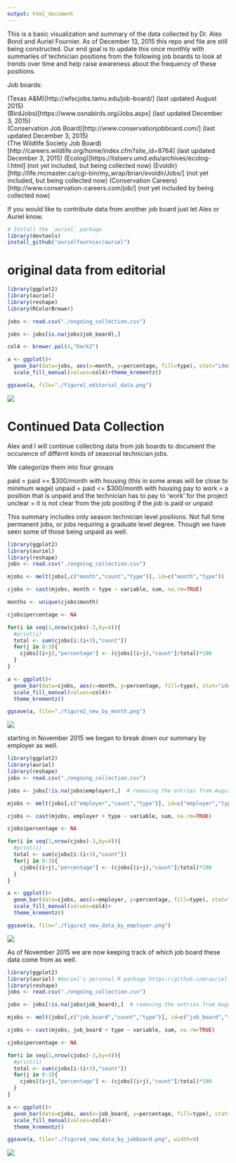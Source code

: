 ---
output: html_document
---

This is a basic visualization and summary of the data collected by Dr. Alex Bond and Auriel Fournier. 
As of December 13, 2015 this repo and file are still being constructed. Our end goal is to update this once monthly with summaries of technician positions from the following job boards to look at trends over time and help raise awareness about the frequency of these positions. 

Job boards:

(Texas A&M)[http://wfscjobs.tamu.edu/job-board/] (last updated August 2015)  
(BirdJobs)[https://www.osnabirds.org/Jobs.aspx] (last updated December 3, 2015)  
(Conservation Job Board)[http://www.conservationjobboard.com/] (last updated December 3, 2015)  
(The Wildlife Society Job Board)[http://careers.wildlife.org/home/index.cfm?site_id=8764] (last updated December 3, 2015)
(Ecolog)[https://listserv.umd.edu/archives/ecolog-l.html] (not yet included, but being collected now)
(Evoldir)[http://life.mcmaster.ca/cgi-bin/my_wrap/brian/evoldir/Jobs/] (not yet included, but being collected now)
(Conservation Careers)[http://www.conservation-careers.com/job/] (not yet included by being collected now)

If you would like to contribute data from another job board just let Alex or Auriel know. 

```{r, results='hide'}
# Install the `auriel` package
library(devtools)
install_github("aurielfournier/auriel")
```

# original data from editorial

```{r, results='hide'}
library(ggplot2)
library(auriel)
library(reshape)
library(RColorBrewer)

jobs <- read.csv("./ongoing_collection.csv")

jobs <- jobs[is.na(jobs$job_board),]

col4 <- brewer.pal(4,"Dark2")

a <- ggplot()+
  geom_bar(data=jobs, aes(x=month, y=percentage, fill=type), stat="identity")+
  scale_fill_manual(values=col4)+theme_krementz()

ggsave(a, file="./figure1_editorial_data.png")
```


![](figure1_editorial_data.png) 

# Continued Data Collection

Alex and I will continue collecting data from job boards to document the occurence of differnt kinds of seasonal technician jobs. 

We categorize them into four groups

paid = paid >= $300/month with housing (this in some areas will be close to minimum wage)
unpaid = paid <= $300/month with housing
pay to work = a position that is unpaid and the technician has to pay to 'work' for the project
unclear = it is not clear from the job positing if the job is paid or unpaid

This summary includes only season technician level positions. Not full time permanent jobs, or jobs requiring a graduate level degree. Though we have seen some of those being unpaid as well. 


```{r, results="hide"}
library(ggplot2)
library(auriel)
library(reshape)
jobs <- read.csv("./ongoing_collection.csv")

mjobs <- melt(jobs[,c("month","count","type")], id=c("month","type"))

cjobs <- cast(mjobs, month + type ~ variable, sum, na.rm=TRUE)

months <- unique(cjobs$month)

cjobs$percentage <- NA

for(i in seq(1,nrow(cjobs)-3,by=4)){
  #print(i)
  total <- sum(cjobs[i:(i+3),"count"])
  for(j in 0:3){
    cjobs[(i+j),"percentage"] <- (cjobs[(i+j),"count"]/total)*100
  }
}

a <- ggplot()+
  geom_bar(data=cjobs, aes(x=month, y=percentage, fill=type), stat="identity")+
  scale_fill_manual(values=col4)+
  theme_krementz()

ggsave(a, file="./figure2_new_by_month.png")

```


![](figure2_new_by_month.png) 

starting in November 2015 we began to break down our summary by employer as well. 

```{r}
library(ggplot2)
library(auriel)
library(reshape)
jobs <- read.csv("./ongoing_collection.csv")

jobs <- jobs[!is.na(jobs$employer),]  # removing the entries from August 2015 which were not broken down by employer

mjobs <- melt(jobs[,c("employer","count","type")], id=c("employer","type"))

cjobs <- cast(mjobs, employer + type ~ variable, sum, na.rm=TRUE)

cjobs$percentage <- NA

for(i in seq(1,nrow(cjobs)-3,by=4)){
  #print(i)
  total <- sum(cjobs[i:(i+3),"count"])
  for(j in 0:3){
    cjobs[(i+j),"percentage"] <- (cjobs[(i+j),"count"]/total)*100
  }
}

a <- ggplot()+
  geom_bar(data=cjobs, aes(x=employer, y=percentage, fill=type), stat="identity")+
  scale_fill_manual(values=col4)+
  theme_krementz()

ggsave(a, file="./figure3_new_data_by_employer.png")

```


![](figure3_new_data_by_employer.png) 

As of November 2015 we are now keeping track of which job board these data come from as well. 

```{r}
library(ggplot2)
library(auriel) #Auriel's personal R package https://github.com/aurielfournier/rel
library(reshape)
jobs <- read.csv("./ongoing_collection.csv")

jobs <- jobs[!is.na(jobs$job_board),]  # removing the entries from August 2015 which were not broken down by employer

mjobs <- melt(jobs[,c("job_board","count","type")], id=c("job_board","type"))

cjobs <- cast(mjobs, job_board + type ~ variable, sum, na.rm=TRUE)

cjobs$percentage <- NA

for(i in seq(1,nrow(cjobs)-3,by=4)){
  #print(i)
  total <- sum(cjobs[i:(i+3),"count"])
  for(j in 0:3){
    cjobs[(i+j),"percentage"] <- (cjobs[(i+j),"count"]/total)*100
  }
}

a <- ggplot()+
  geom_bar(data=cjobs, aes(x=job_board, y=percentage, fill=type), stat="identity")+
  scale_fill_manual(values=col4)+
  theme_krementz()

ggsave(a, file="./figure4_new_data_by_jobboard.png", width=9)
```


![](figure4_new_data_by_jobboard.png) 
